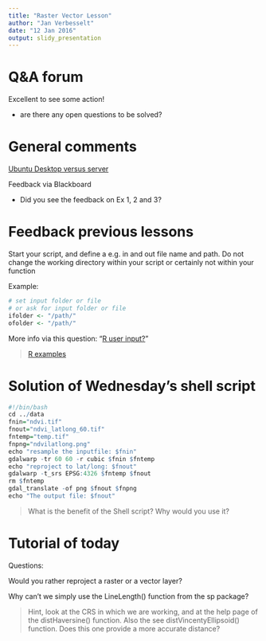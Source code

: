 ```yaml
---
title: "Raster Vector Lesson"
author: "Jan Verbesselt"
date: "12 Jan 2016"
output: slidy_presentation
---
```


# Q&A forum

Excellent to see some action!
  
  - are there any open questions to be solved?
    
# General comments

[Ubuntu Desktop versus server](http://www.ubuntu.com/download/)

Feedback via Blackboard
  
  - Did you see the feedback on Ex 1, 2 and 3?
        
# Feedback previous lessons

Start your script, and define a e.g. in and out file name and path.
Do not change the working directory within your script or certainly not within your function

Example:

```r
# set input folder or file
# or ask for input folder or file
ifolder <- "/path/"
ofolder <- "/path/"
```

More info via this question: "[R user input?](http://stackoverflow.com/questions/5974967/what-is-the-correct-way-to-ask-for-user-input-in-an-r-program)"

> [R examples](http://www.rexamples.com/4/Reading%20user%20input)

# Solution of Wednesday's shell script

```r
#!/bin/bash
cd ../data
fnin="ndvi.tif"
fnout="ndvi_latlong_60.tif"
fntemp="temp.tif"
fnpng="ndvilatlong.png"
echo "resample the inputfile: $fnin"
gdalwarp -tr 60 60 -r cubic $fnin $fntemp
echo "reproject to lat/long: $fnout"
gdalwarp -t_srs EPSG:4326 $fntemp $fnout
rm $fntemp
gdal_translate -of png $fnout $fnpng
echo "The output file: $fnout"
```

> What is the benefit of the Shell script? Why would you use it?

# Tutorial of today

Questions: 

Would you rather reproject a raster or a vector layer?
    
Why can't we simply use the LineLength() function from the sp package?
    
> Hint, look at the CRS in which we are working, and at the help page of the distHaversine() function. Also the see distVincentyEllipsoid() function. Does this one provide a more accurate distance?






